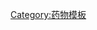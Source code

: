 {{Navbox
| name  = 古代麻醉術
| title = {{le|全身麻醉的历史|History of general anesthesia|古代麻醉术}}
| state = {{{state|autocollapse}}}
| listclass = hlist
| groupstyle = background: LightYellow

| group1 = 动植物
|  list1 =
* [[乌头属|乌头]](aconite)
* [[颠茄]](belladonna)
* [[大麻]]
** [[医用大麻]]
* {{tsl|en|Castoreum||Castoreum}}
* [[古柯]]
* [[毒参属|毒参]] (hemlock)
* [[毛曼陀罗]](thorn-apple)
* [[洋金花]](devil's trumpet)
* [[天仙子 (植物)|天仙子]] (henbane)
* [[莴苣]]
* [[茄参]](mandrake)
* [[鸦片]]
* [[风毛菊属|风毛菊]](saw-wort)
* [[柳]] 

| group2 = 人物
|  list2 =
* [[宰赫拉威]]
* [[伊本·蘇爾]]
* [[伊本·西那]]
* [[凯尔苏斯]]
* [[迪奥科里斯]]
* [[盖伦]]
* [[希波克拉底]]
* [[拉齐]]
* {{tsl|en|Şerafeddin Sabuncuoğlu||Sabuncuoğlu}}
* {{tsl|en|Sushruta Samhita||Sushrutha}}
* [[泰奧弗拉斯托斯]]
* [[张仲景]]

| group3 = 化合物
|  list3 =
* [[乌头碱]]
* [[阿托品]]
* [[可卡因]]
* [[毒芹碱]]
* [[四氢大麻酚]]
* [[天仙子胺]]
* [[嗎啡]]
* [[水楊酸]]
* [[東莨菪鹼]]

}}<noinclude>
{{collapsible option}}
[[Category:药物模板]]
</noinclude>